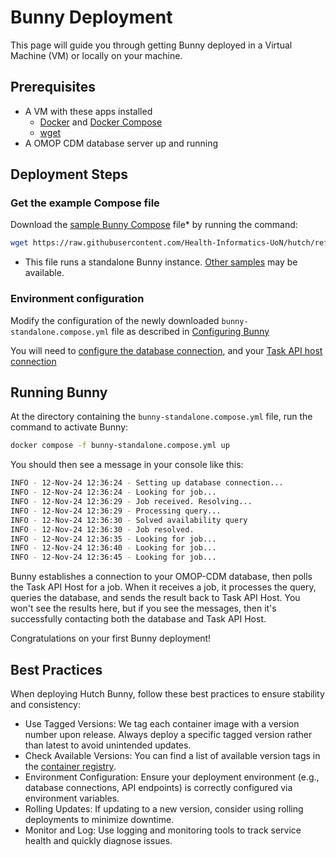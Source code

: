
# Bunny Deployment

This page will guide you through getting Bunny deployed in a Virtual Machine (VM) or locally on your machine.

## Prerequisites

- A VM with these apps installed
  - [Docker](https://knowledgebase.aridhia.io/workspaces/analysing-data/virtual-machines/installing-software-on-virtual-machines/installing-docker-on-your-virtual-machine) and [Docker Compose](https://docs.docker.com/compose/install/)
  - [wget](https://phoenixnap.com/kb/wget-command-with-examples#:~:text=wget%20is%20a%20free%20GNU,this%20tutorial%20uses%20Ubuntu%2022.04)
- A OMOP CDM database server up and running

## Deployment Steps

### Get the example Compose file

Download the [sample Bunny Compose](https://raw.githubusercontent.com/Health-Informatics-UoN/hutch/refs/heads/main/samples/Bunny/bunny-standalone.compose.yml) file* by running the command:

```bash copy
wget https://raw.githubusercontent.com/Health-Informatics-UoN/hutch/refs/heads/main/samples/Bunny/bunny-standalone.compose.yml
```

* This file runs a standalone Bunny instance. [Other samples](https://github.com/Health-Informatics-UoN/hutch/tree/main/samples/Bunny) may be available.

### Environment configuration

Modify the configuration of the newly downloaded `bunny-standalone.compose.yml` file as described in [Configuring Bunny](/bunny/config)

You will need to [configure the database connection](/bunny/config#database), and your [Task API host connection](/bunny/config#task)

## Running Bunny

At the directory containing the `bunny-standalone.compose.yml` file, run the command to activate Bunny:

```bash copy
docker compose -f bunny-standalone.compose.yml up
```

You should then see a message in your console like this:

```bash
INFO - 12-Nov-24 12:36:24 - Setting up database connection...
INFO - 12-Nov-24 12:36:24 - Looking for job...
INFO - 12-Nov-24 12:36:29 - Job received. Resolving...
INFO - 12-Nov-24 12:36:29 - Processing query...
INFO - 12-Nov-24 12:36:30 - Solved availability query
INFO - 12-Nov-24 12:36:30 - Job resolved.
INFO - 12-Nov-24 12:36:35 - Looking for job...
INFO - 12-Nov-24 12:36:40 - Looking for job...
INFO - 12-Nov-24 12:36:45 - Looking for job...
```

Bunny establishes a connection to your OMOP-CDM database, then polls the Task API Host for a job.
When it receives a job, it processes the query, queries the database, and sends the result back to Task API Host.
You won't see the results here, but if you see the messages, then it's successfully contacting both the database and Task API Host.

<Callout emoji="🎉">Congratulations on your first Bunny deployment!</Callout>

## Best Practices

When deploying Hutch Bunny, follow these best practices to ensure stability and consistency:

- Use Tagged Versions: We tag each container image with a version number upon release. Always deploy a specific tagged version rather than latest to avoid unintended updates.
- Check Available Versions: You can find a list of available version tags in the [container registry](https://github.com/Health-Informatics-UoN/hutch-bunny/pkgs/container/hutch%2Fbunny).
- Environment Configuration: Ensure your deployment environment (e.g., database connections, API endpoints) is correctly configured via environment variables.
- Rolling Updates: If updating to a new version, consider using rolling deployments to minimize downtime.
- Monitor and Log: Use logging and monitoring tools to track service health and quickly diagnose issues.
